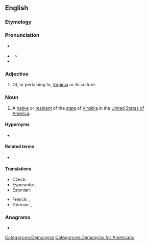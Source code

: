 ==English==

===Etymology===
{{suffix|en|Virginia|an}}

===Pronunciation===
* {{a|GA}} {{IPA|en|/vɚˈd͡ʒɪnjən/}}
* {{a|RP}} {{IPA|en|/vəˈd͡ʒɪnjən/}}
** {{audio|en|LL-Q1860 (eng)-Vealhurl-Virginian.wav|Audio (RP)}}
* {{rhymes|en|ɪnjən}}

===Adjective===
{{en-adj|-}}

# Of, or pertaining to, [[Virginia]] or its culture.
#:{{usex|en|His polite demeanor instantly gave him away as being a '''Virginian''' and not a Marylander.}}

===Noun===
{{en-noun}}

# A [[native]] or [[resident]] of the [[state]] of [[Virginia]] in the [[United States of America]].
#:{{usex|en|She was a '''Virginian''' of South American descent and had lived in Richmond for most of her life.}}

====Hypernyms====
* {{l|en|American}}

====Related terms====
* {{l|en|West Virginian}}

====Translations====
{{trans-top|resident of Virginia}}
* Czech: {{t|cs|Virgiňan|m}}
* Esperanto: {{t|eo|virgino}} {{qualifier|man or woman}}, {{t|eo|virginino}} {{qualifier|woman}}
* Estonian: {{t|et|virginialane}}
{{trans-mid}}
* French: {{t+|fr|Virginien|m}}, {{t+|fr|Virginienne|f}}
* German: {{t|de|Virginianer|m}}, {{t|de|Virginianerin|f}}
{{trans-bottom}}

===Anagrams===
* {{anagrams|en|a=agiiinnrv|Irvingian}}

[[Category:en:Demonyms]]
[[Category:en:Demonyms for Americans]]